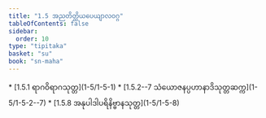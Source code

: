 ```yaml
---
title: "1.5 အညတိတ္ထိယပေယျာလဝဂ္ဂ"
tableOfContents: false
sidebar:
  order: 10
type: "tipitaka"
basket: "su"
book: "sn-maha"
---
```



<DynamicBreadcrumb />



<TableOfContents book="sn-maha" section="1.5">
* [1.5.1 ရာဂဝိရာဂသုတ္တ](1-5/1-5-1)
* [1.5.2--7 သံယောဇနပ္ပဟာနာဒိသုတ္တဆက္က](1-5/1-5-2--7)
* [1.5.8 အနုပါဒါပရိနိဗ္ဗာနသုတ္တ](1-5/1-5-8)
</TableOfContents>